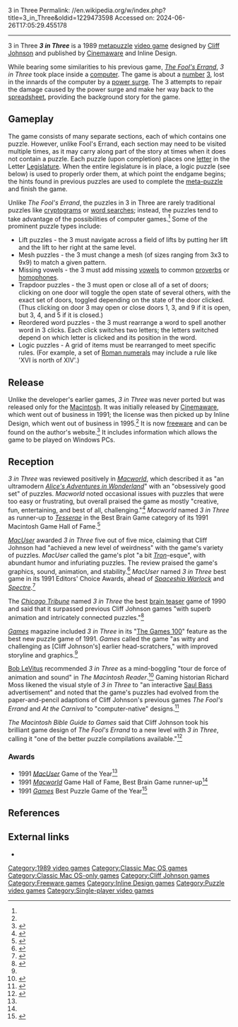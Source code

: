 3 in Three
Permalink: //en.wikipedia.org/w/index.php?title=3_in_Three&oldid=1229473598
Accessed on: 2024-06-26T17:05:29.455178



------
3 in Three
{{Short description|1989 video game}}
{{Infobox video game
|title = 3 in Three
|image = 3 in Three cover.jpg
|developer = [[Cliff Johnson (game designer)|Cliff Johnson]]
|publisher = [[Cinemaware]]<br />Inline Design
|designer = 
|engine = 
|released = 1989
|genre = 
|modes = [[Single-player video game|Single-player]]
|platforms = [[Mac OS]]
|caption = 
|alt = 
}}'''''3 in Three''''' is a 1989 [[metapuzzle]] [[video game]] designed by [[Cliff Johnson (game designer)|Cliff Johnson]] and published by [[Cinemaware]] and Inline Design.

While bearing some similarities to his previous game, ''[[The Fool's Errand]]'', ''3 in Three'' took place inside a [[computer]].  The game is about a [[number]] [[3 (number)|3]], lost in the innards of the computer by a [[Voltage spike|power surge]].  The 3 attempts to repair the damage caused by the power surge and make her way back to the [[spreadsheet]], providing the background story for the game.

== Gameplay==
The game consists of many separate sections, each of which contains one puzzle.  However, unlike Fool's Errand, each section may need to be visited multiple times, as it may carry along part of the story at times when it does not contain a puzzle.  Each puzzle (upon completion) places one [[Letter (alphabet)|letter]] in the Letter [[Legislature]].  When the entire legislature is in place, a logic puzzle (see below) is used to properly order them, at which point the endgame begins; the hints found in previous puzzles are used to complete the [[meta-puzzle]] and finish the game.

Unlike ''The Fool's Errand'', the puzzles in 3 in Three are rarely traditional puzzles like [[cryptogram]]s or [[word search]]es; instead, the puzzles tend to take advantage of the possibilities of computer games.<ref name="moss" />  Some of the prominent puzzle types include:

* Lift puzzles - the 3 must navigate across a field of lifts by putting her lift and the lift to her right at the same level.
* Mesh puzzles - the 3 must change a mesh (of sizes ranging from 3x3 to 9x9) to match a given pattern.
* Missing vowels - the 3 must add missing [[vowel]]s to common [[proverb]]s or [[homophone]]s.
* Trapdoor puzzles - the 3 must open or close all of a set of doors; clicking on one door will toggle the open state of several others, with the exact set of doors, toggled depending on the state of the door clicked.  (Thus clicking on door 3 may open or close doors 1, 3, and 9 if it is open, but 3, 4, and 5 if it is closed.)
* Reordered word puzzles - the 3 must rearrange a word to spell another word in 3 clicks.  Each click switches two letters; the letters switched depend on which letter is clicked and its position in the word.
* Logic puzzles - A grid of items must be rearranged to meet specific rules.  (For example, a set of [[Roman numerals]] may include a rule like 'XVI is north of XIV'.)

== Release ==
Unlike the developer's earlier games, ''3 in Three'' was never ported but was released only for the [[Macintosh]].  It was initially released by [[Cinemaware]], which went out of business in 1991; the license was then picked up by Inline Design, which went out of business in 1995.<ref name="moss" /> It is now [[freeware]] and can be found on the author's website.<ref>{{cite web |url=http://thefoolserrand.com/07-DL/index.htm|title=Downloads|publisher= [[Cliff Johnson (game designer)|Cliff Johnson]] |website=thefoolserrand.com}}</ref> It includes information which allows the game to be played on Windows PCs.

==Reception==
''3 in Three'' was reviewed positively in ''[[Macworld]]'', which described it as "an ultramodern ''[[Alice's Adventures in Wonderland]]''" with an "obsessively good set" of puzzles. ''Macworld'' noted occasional issues with puzzles that were too easy or frustrating, but overall praised the game as mostly "creative, fun, entertaining, and best of all, challenging."<ref>{{cite journal
|title=3 in Three
|journal=[[Macworld]]
|page=282
|date=February 1992
|volume=9
|number=2
|publisher=Macworld Communications, Inc.
|last=Sharp
|first=Wendy
}}</ref> ''Macworld'' named ''3 in Three'' as runner-up to ''[[Tesserae (video game)|Tesserae]]'' in the Best Brain Game category of its 1991 Macintosh Game Hall of Fame.<ref name="macworld_hof">{{cite journal
|title=The 1991 Macintosh Game Hall of Fame
|journal=[[Macworld]]
|pages=148–149
|date=January 1992
|volume=9
|number=1
|publisher=Macworld Communications, Inc.
|last=Levy
|first=Steven
|authorlink=Steven Levy
}}</ref>

''[[MacUser]]'' awarded ''3 in Three'' five out of five mice, claiming that Cliff Johnson had "achieved a new level of weirdness" with the game's variety of puzzles. ''MacUser'' called the game's plot "a bit ''[[Tron]]''-esque", with abundant humor and infuriating puzzles. The review praised the game's graphics, sound, animation, and stability.<ref>{{cite journal
|title=3 in Three
|journal=[[MacUser]]
|page=87
|date=October 1991
|volume=7
|number=10
|publisher=[[Ziff Davis|Ziff-Davis Publishing Co.]]
|last=Gruberman
|first=Ken
}}</ref> ''MacUser'' named ''3 in Three'' best game in its 1991 Editors' Choice Awards, ahead of ''[[Spaceship Warlock]]'' and ''[[Spectre (1991 video game)|Spectre]]''.<ref name="macuser_hof">{{cite journal
|title=The Seventh Annual Editors' Choice Awards
|journal=[[MacUser]]
|page=104
|date=March 1992
|volume=8
|number=3
|publisher=[[Ziff Davis|Ziff-Davis Publishing Co.]]
}}</ref>

The ''[[Chicago Tribune]]'' named ''3 in Three'' the best [[brain teaser]] game of 1990 and said that it surpassed previous Cliff Johnson games "with superb animation and intricately connected puzzles."<ref>{{cite news
|last=Lynch
|first=Dennis
|work=[[Chicago Tribune]]
|title=Computing 1990's best and worst
|date=1991-01-25
|page=60
|department=Section 7
}}</ref>

''[[Games (magazine)|Games]]'' magazine included ''3 in Three'' in its "[[Games 100|The Games 100]]" feature as the best new puzzle game of 1991. ''Games'' called the game "as witty and challenging as [Cliff Johnson's] earlier head-scratchers," with improved storyline and graphics.<ref name="games" />

[[Bob LeVitus]] recommended ''3 in Three'' as a mind-boggling "tour de force of animation and sound" in ''The Macintosh Reader''.<ref>{{cite book
|title= The Macintosh Reader 
|chapter=Part VIII Tips, Secrets & Good Advice
|last=Clapp
|first=Doug
|page=342
|isbn=0679742425 
|date=1992
|publisher=[[Random House]]
}}</ref> Gaming historian Richard Moss likened the visual style of ''3 in Three'' to "an interactive [[Saul Bass]] advertisement" and noted that the game's puzzles had evolved from the paper-and-pencil adaptions of Cliff Johnson's previous games ''The Fool's Errand'' and ''At the Carnival'' to "computer-native" designs.<ref name="moss">{{cite book
|title= The Secret History of Mac Gaming
|chapter=A Story Told by Treasure Hunt
|last=Moss
|first=Richard
|page=121
|isbn=978-1-78352-487-7
|date=2018
|publisher=[[Unbound (publisher)|Unbound]]
}}</ref>

''The Macintosh Bible Guide to Games'' said that Cliff Johnson took his brilliant game design of ''The Fool's Errand'' to a new level with ''3 in Three'', calling it "one of the better puzzle compilations available."<ref>{{cite book
|title=The Macintosh Bible Guide to Games
|last1=Farkas
|last2=Breen
|first1=Bart
|first2=Christopher
|chapter=Chapter 6: Brain Games
|pages=177–178
|publisher=[[Peachpit Press]]
|date=1996
|isbn=0201883813
}}</ref>

=== Awards ===
* 1991 ''[[MacUser]]'' Game of the Year<ref name="macuser_hof" />
* 1991 ''[[Macworld]]'' Game Hall of Fame, Best Brain Game runner-up<ref name="macworld_hof" />
* 1991 ''[[Games (magazine)|Games]]'' Best Puzzle Game of the Year<ref name="games">{{cite magazine |editor-last1= Hochberg|editor-first1= Burt|editor-link1=Burt Hochberg|date= December 1991|title= The Games 100 |magazine= [[Games (magazine)|Games]]|publisher= GAMES Publications |volume= 15 |issue= 106 |page= 53|issn= 0199-9788}}</ref>

==References==
{{reflist}}

==External links==
*{{official website|http://thefoolserrand.com/04-3T/index.htm}}

[[Category:1989 video games]]
[[Category:Classic Mac OS games]]
[[Category:Classic Mac OS-only games]]
[[Category:Cliff Johnson games]]
[[Category:Freeware games]]
[[Category:Inline Design games]]
[[Category:Puzzle video games]]
[[Category:Single-player video games]]